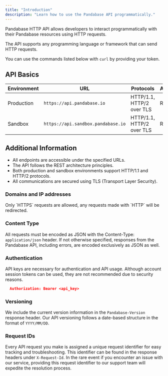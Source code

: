 ```yaml
---
title: "Introduction"
description: "Learn how to use the Pandabase API programmatically."
---
```


Pandabase HTTP API allows developers to interact programmatically with their
Pandabase resources using HTTP requests.

The API supports any programming language or framework that can send HTTP
requests.

You can use the commands listed below with `curl` by providing your token.

## API Basics

| Environment | URL                                | Protocols                 | Architecture |
| ----------- | ---------------------------------- | ------------------------- | ------------ |
| Production  | `https://api.pandabase.io`         | HTTP/1.1, HTTP/2 over TLS | REST         |
| Sandbox     | `https://api.sandbox.pandabase.io` | HTTP/1.1, HTTP/2 over TLS | REST         |

## Additional Information

- All endpoints are accessible under the specified URLs.
- The API follows the REST architecture principles.
- Both production and sandbox environments support HTTP/1.1 and HTTP/2 protocols.
- All communications are secured using TLS (Transport Layer Security).

### Domains and IP addresses

<Warning>
  Only `HTTPS` requests are allowed, any requests made with `HTTP` will be
  redirected.
</Warning>

### Content Type

All requests must be encoded as JSON with the Content-Type: `application/json`
header. If not otherwise specified, responses from the Pandabase API, including
errors, are encoded exclusively as JSON as well.

### Authentication

API keys are necessary for authentication and API usage. Although
account session tokens can be used, they are not recommended due to security reasons.

```json
  Authorization: Bearer <api_key>
```

### Versioning

We include the current version information in the `Pandabase-Version` response header.
Our API versioning follows a date-based structure in the format of `YYYY/MM/DD`.

### Request IDs

Every API request you make is assigned a unique request identifier for easy
tracking and troubleshooting. This identifier can be found in the response
headers under `X-Request-Id`. In the rare event if you encounter an issue with
our service, providing this request identifier to our support team will expedite
the resolution process.
